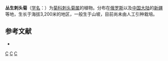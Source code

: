 {{Speciesbox
| genus = Cousinia
| species = caespitosa
| authority = C. Winkl.
}}

'''丛生刺头菊'''（[[学名|学名]]：{{lang|la|''Cousinia caespitosa''}}）为[[菊科|菊科]][[刺头菊属|刺头菊属]]的植物。分布在[[俄罗斯|俄罗斯]]以及[[中国大陆|中国大陆]]的[[新疆|新疆]]等地，生长于海拔3,200米的地区，一般生于山坡，目前尚未由人工引种栽培。

== 参考文献 ==
<div class="references-small">
* {{cite web| url =http://www.bioinfo.cn/db05/KmzwSpecies.php?action=view&id=4466| title =丛生刺头菊| work =《中国高等植物数据库全库》| publisher =中国科学院微生物研究所| author =昆明植物研究所| accessdate =2009-02-25| deadurl =yes| archiveurl =https://web.archive.org/web/20160305091844/http://www.bioinfo.cn/db05/KmzwSpecies.php?action=view&id=4466| archivedate =2016-03-05}}
</div>
{{Taxonbar|from=Q10869325}}

[[Category:刺头菊属|C]]
[[Category:俄羅斯植物|C]]
[[Category:新疆植物|C]]